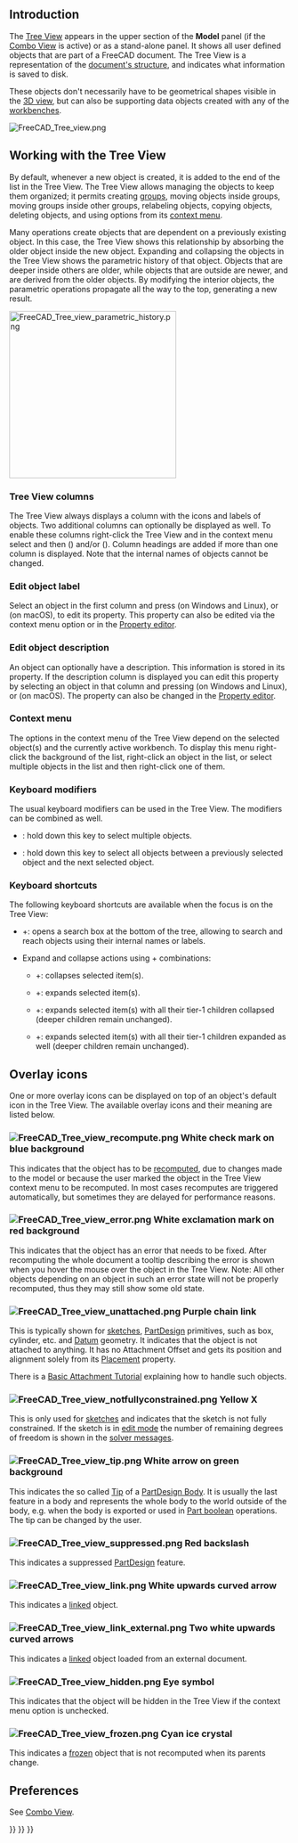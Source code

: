 <languages/>
{{TOCright}}
<translate>

== Introduction == <!--T:1-->

<!--T:2-->
The [[Tree_View|Tree View]] appears in the upper section of the '''Model''' panel (if the [[Combo_View|Combo View]] is active) or as a stand-alone panel. It shows all user defined objects that are part of a FreeCAD document. The Tree View is a representation of the [[Document_structure|document's structure]], and indicates what information is saved to disk.

<!--T:3-->
These objects don't necessarily have to be geometrical shapes visible in the [[3D_view|3D view]], but can also be supporting data objects created with any of the [[Workbenches|workbenches]].

</translate>
[[File:FreeCAD_Tree_view.png]]
<translate>

<!--T:5-->
{{Caption|The Tree View showing various elements in the document.}}

== Working with the Tree View == <!--T:6-->

<!--T:7-->
By default, whenever a new object is created, it is added to the end of the list in the Tree View. The Tree View allows managing the objects to keep them organized; it permits creating [[Std_Group|groups]], moving objects inside groups, moving groups inside other groups, relabeling objects, copying objects, deleting objects, and using options from its [[#Context_menu|context menu]].

<!--T:8-->
Many operations create objects that are dependent on a previously existing object. In this case, the Tree View shows this relationship by absorbing the older object inside the new object. Expanding and collapsing the objects in the Tree View shows the parametric history of that object. Objects that are deeper inside others are older, while objects that are outside are newer, and are derived from the older objects. By modifying the interior objects, the parametric operations propagate all the way to the top, generating a new result.

</translate>
[[File:FreeCAD_Tree_view_parametric_history.png|x300px]]
<translate>

<!--T:11-->
{{Caption|The topmost object is created by doing parametric operations on objects which themselves were created by previous operations.<br>
Fully expanding the tree reveals the original elements that were used to create the partial solids.}}

=== Tree View columns === <!--T:52-->

<!--T:53-->
The Tree View always displays a column with the icons and labels of objects. Two additional columns can optionally be displayed as well. To enable these columns right-click the Tree View and in the context menu select {{MenuCommand|Tree settings}} and then {{MenuCommand|Show description}} ({{Version|0.21}}) and/or {{MenuCommand|Show internal name}} ({{Version|1.0}}). Column headings are added if more than one column is displayed. Note that the internal names of objects cannot be changed.

=== Edit object label === <!--T:55-->

<!--T:48-->
Select an object in the first column and press {{KEY|F2}} (on Windows and Linux), or {{KEY|Enter}} (on macOS), to edit its {{PropertyData|Label}} property. This property can also be edited via the context menu option {{MenuCommand|Rename}} or in the [[Property_editor|Property editor]].

=== Edit object description === <!--T:56-->

<!--T:49-->
An object can optionally have a description. This information is stored in its {{PropertyData|Label2}} property. If the description column is displayed you can edit this property by selecting an object in that column and pressing {{KEY|F2}} (on Windows and Linux), or {{KEY|Enter}} (on macOS). The property can also be changed in the [[Property_editor|Property editor]].

=== Context menu === <!--T:57-->

<!--T:58-->
The options in the context menu of the Tree View depend on the selected object(s) and the currently active workbench. To display this menu right-click the background of the list, right-click an object in the list, or select multiple objects in the list and then right-click one of them.

=== Keyboard modifiers === <!--T:65-->

<!--T:66-->
The usual keyboard modifiers can be used in the Tree View. The modifiers can be combined as well.
* {{KEY|Ctrl}}: hold down this key to select multiple objects.
* {{KEY|Shift}}: hold down this key to select all objects between a previously selected object and the next selected object.

=== Keyboard shortcuts === <!--T:40-->

<!--T:41-->
The following keyboard shortcuts are available when the focus is on the Tree View:
* {{KEY|Ctrl}}+{{KEY|F}}: opens a search box at the bottom of the tree, allowing to search and reach objects using their internal names or labels.
* Expand and collapse actions using {{KEY|Alt}}+{{KEY|Arrow}} combinations: {{Version|0.20}}
** {{KEY|Alt}}+{{KEY|Left}}: collapses selected item(s).
** {{KEY|Alt}}+{{KEY|Right}}: expands selected item(s).
** {{KEY|Alt}}+{{KEY|Up}}: expands selected item(s) with all their tier-1 children collapsed (deeper children remain unchanged).
** {{KEY|Alt}}+{{KEY|Down}}: expands selected item(s) with all their tier-1 children expanded as well (deeper children remain unchanged).

== Overlay icons == <!--T:28-->

<!--T:27-->
One or more overlay icons can be displayed on top of an object's default icon in the Tree View. The available overlay icons and their meaning are listed below.

=== [[File:FreeCAD_Tree_view_recompute.png]] White check mark on blue background === <!--T:29-->

<!--T:30-->
This indicates that the object has to be [[Std_Refresh|recomputed]], due to changes made to the model or because the user marked the object in the Tree View context menu to be recomputed. In most cases recomputes are triggered automatically, but sometimes they are delayed for performance reasons.

=== [[File:FreeCAD_Tree_view_error.png]] White exclamation mark on red background === <!--T:38-->

<!--T:39-->
This indicates that the object has an error that needs to be fixed. After recomputing the whole document a tooltip describing the error is shown when you hover the mouse over the object in the Tree View. Note: All other objects depending on an object in such an error state will not be properly recomputed, thus they may still show some old state.

=== [[File:FreeCAD_Tree_view_unattached.png]] Purple chain link === <!--T:33-->

<!--T:34-->
This is typically shown for [[Sketch|sketches]], [[PartDesign_Workbench|PartDesign]] primitives, such as box, cylinder, etc. and [[Datum|Datum]] geometry. It indicates that the object is not attached to anything. It has no Attachment Offset and gets its position and alignment solely from its [[Placement|Placement]] property.

<!--T:35-->
There is a [[Basic_Attachment_Tutorial|Basic Attachment Tutorial]] explaining how to handle such objects.

=== [[File:FreeCAD_Tree_view_notfullyconstrained.png]] Yellow X === <!--T:36-->

<!--T:37-->
This is only used for [[Sketch|sketches]] and indicates that the sketch is not fully constrained. If the sketch is in [[Sketcher_EditSketch|edit mode]] the number of remaining degrees of freedom is shown in the [[Sketcher_Dialog#Solver_messages|solver messages]].

=== [[File:FreeCAD_Tree_view_tip.png]] White arrow on green background === <!--T:31-->

<!--T:32-->
This indicates the so called [[PartDesign_Body#Tip|Tip]] of a [[PartDesign_Body|PartDesign Body]]. It is usually the last feature in a body and represents the whole body to the world outside of the body, e.g. when the body is exported or used in [[Part_Boolean|Part boolean]] operations. The tip can be changed by the user.

=== [[File:FreeCAD_Tree_view_suppressed.png]] Red backslash === <!--T:62-->

<!--T:63-->
{{Version|1.0}}

<!--T:64-->
This indicates a suppressed [[PartDesign_Workbench|PartDesign]] feature.

=== [[File:FreeCAD_Tree_view_link.png]] White upwards curved arrow === <!--T:69-->

<!--T:70-->
This indicates a [[Std_LinkMake|linked]] object.

=== [[File:FreeCAD_Tree_view_link_external.png]] Two white upwards curved arrows === <!--T:71-->

<!--T:72-->
This indicates a [[Std_LinkMake|linked]] object loaded from an external document.

=== [[File:FreeCAD_Tree_view_hidden.png]] Eye symbol === <!--T:42-->

<!--T:43-->
This indicates that the object will be hidden in the Tree View if the {{MenuCommand|Show items hidden in Tree View}} context menu option is unchecked.

=== [[File:FreeCAD_Tree_view_frozen.png]] Cyan ice crystal === <!--T:59-->

<!--T:60-->
{{Version|1.0}}

<!--T:61-->
This indicates a [[Std_ToggleFreeze|frozen]] object that is not recomputed when its parents change.

== Preferences == <!--T:67-->

<!--T:68-->
See [[Combo_View#Preferences|Combo View]].


</translate>
{{Interface_navi{{#translation:}}}}
{{Std_Base_navi{{#translation:}}}}
{{Userdocnavi{{#translation:}}}}